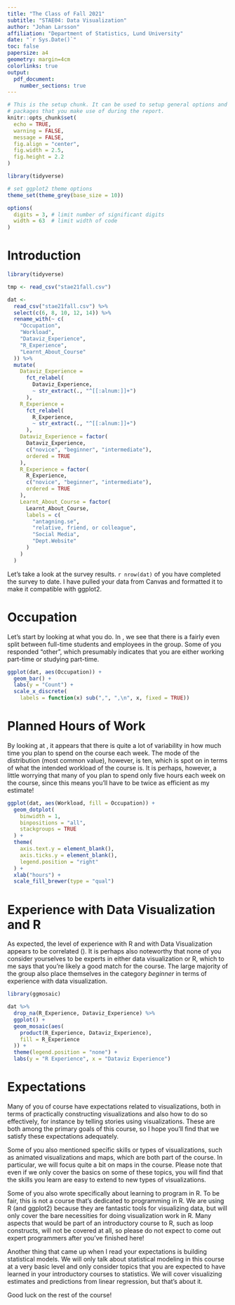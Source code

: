 ```yaml
---
title: "The Class of Fall 2021"
subtitle: "STAE04: Data Visualization"
author: "Johan Larsson"
affiliation: "Department of Statistics, Lund University"
date: "`r Sys.Date()`"
toc: false
papersize: a4
geometry: margin=4cm
colorlinks: true
output:
  pdf_document:
    number_sections: true
---
```


```r
# This is the setup chunk. It can be used to setup general options and load
# packages that you make use of during the report.
knitr::opts_chunk$set(
  echo = TRUE,
  warning = FALSE,
  message = FALSE,
  fig.align = "center",
  fig.width = 2.5,
  fig.height = 2.2
)

library(tidyverse)

# set ggplot2 theme options
theme_set(theme_grey(base_size = 10))

options(
  digits = 3, # limit number of significant digits
  width = 63  # limit width of code
)
```

# Introduction

```r
library(tidyverse)

tmp <- read_csv("stae21fall.csv")

dat <-
  read_csv("stae21fall.csv") %>%
  select(c(6, 8, 10, 12, 14)) %>%
  rename_with(~ c(
    "Occupation",
    "Workload",
    "Dataviz_Experience",
    "R_Experience",
    "Learnt_About_Course"
  )) %>%
  mutate(
    Dataviz_Experience =
      fct_relabel(
        Dataviz_Experience,
        ~ str_extract(., "^[[:alnum:]]+")
      ),
    R_Experience =
      fct_relabel(
        R_Experience,
        ~ str_extract(., "^[[:alnum:]]+")
      ),
    Dataviz_Experience = factor(
      Dataviz_Experience,
      c("novice", "beginner", "intermediate"),
      ordered = TRUE
    ),
    R_Experience = factor(
      R_Experience,
      c("novice", "beginner", "intermediate"),
      ordered = TRUE
    ),
    Learnt_About_Course = factor(
      Learnt_About_Course,
      labels = c(
        "antagning.se",
        "relative, friend, or colleague",
        "Social Media",
        "Dept.Website"
      )
    )
  )
```

Let's take a look at the survey results. `r nrow(dat)` of you have completed
the survey to date. I have pulled your data from Canvas and formatted it to make
it compatible with ggplot2. 

# Occupation

Let's start by looking at what you do. In \autoref{fig:occupation}, we see 
that there is a fairly even split between full-time students and employees in
the group. Some of you responded "other", which presumably indicates that you
are either working part-time or studying part-time.

```r
ggplot(dat, aes(Occupation)) +
  geom_bar() +
  labs(y = "Count") +
  scale_x_discrete(
    labels = function(x) sub(",", ",\n", x, fixed = TRUE))
```

# Planned Hours of Work

By looking at \autoref{fig:workload}, it appears that there is quite a lot of
variability in how much time you plan to spend on the course each week. The mode
of the distribution (most common value), however, is ten, which is spot on in
terms of what the intended workload of the course is. It is perhaps, however, a
little worrying that many of you plan to spend only five hours each week on the
course, since this means you'll have to be twice as efficient as my estimate!

```r
ggplot(dat, aes(Workload, fill = Occupation)) +
  geom_dotplot(
    binwidth = 1,
    binpositions = "all",
    stackgroups = TRUE
  ) +
  theme(
    axis.text.y = element_blank(),
    axis.ticks.y = element_blank(),
    legend.position = "right"
  ) +
  xlab("hours") +
  scale_fill_brewer(type = "qual")
```

# Experience with Data Visualization and R

As expected, the level of experience with R and with Data Visualization appears
to be correlated (\autoref{fig:experience}). It is perhaps also noteworthy that
none of you consider yourselves to be experts in either data visualization or R,
which to me says that you're likely a good match for the course. The large
majority of the group also place themselves in the category *beginner* in terms
of experience with data visualization. 

```r
library(ggmosaic)

dat %>%
  drop_na(R_Experience, Dataviz_Experience) %>%
  ggplot() +
  geom_mosaic(aes(
    product(R_Experience, Dataviz_Experience),
    fill = R_Experience
  )) +
  theme(legend.position = "none") +
  labs(y = "R Experience", x = "Dataviz Experience")
```

# Expectations

Many of you of course have expectations related to visualizations, both in terms
of practically constructing visualizations and also how to do so effectively,
for instance by telling stories using visualizations. These are both among the
primary goals of this course, so I hope you'll find that we satisfy these
expectations adequately.

Some of you also mentioned specific skills or types of visualizations, such as
animated visualizations and maps, which are both part of the course. In
particular, we will focus quite a bit on maps in the course. Please note that
even if we only cover the basics on some of these topics, you will find that the
skills you learn are easy to extend to new types of visualizations.

Some of you also wrote specifically about learning to program in R. To be fair,
this is not a course that's dedicated to programming in R. We are using R (and
ggplot2) because they are fantastic tools for visualizing data, but will only
cover the bare necessities for doing visualization work in R. Many aspects that
would be part of an introductory course to R, such as loop constructs, will not
be covered at all, so please do not expect to come out expert programmers after
you've finished here!

Another thing that came up when I read your expectations is building statistical
models. We will only talk about statistical modeling in this course at a very
basic level and only consider topics that you are expected to have learned in
your introductory courses to statistics. We will cover visualizing estimates and
predictions from linear regression, but that's about it.

Good luck on the rest of the course!
